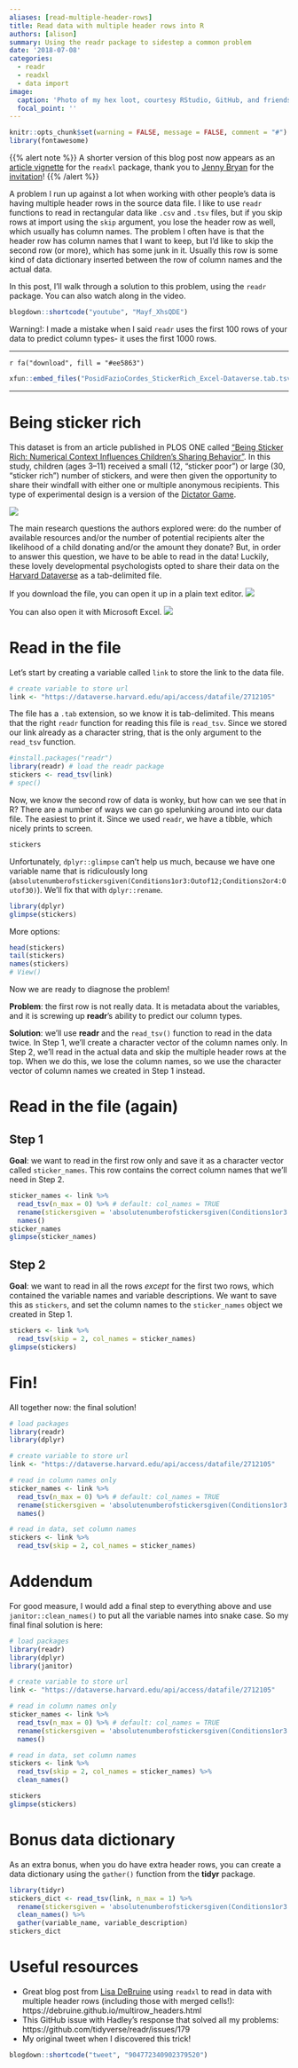 ```yaml
---
aliases: [read-multiple-header-rows]
title: Read data with multiple header rows into R
authors: [alison]
summary: Using the readr package to sidestep a common problem
date: '2018-07-08'
categories:
  - readr
  - readxl
  - data import
image:
  caption: 'Photo of my hex loot, courtesy RStudio, GitHub, and friends.'
  focal_point: ''
---
```





```r
knitr::opts_chunk$set(warning = FALSE, message = FALSE, comment = "#")
library(fontawesome)
```

{{% alert note %}}
A shorter version of this blog post now appears as an [article vignette](https://readxl.tidyverse.org/articles/articles/multiple-header-rows.html) for the `readxl` package, thank you to [Jenny Bryan](https://jennybryan.org/) for the [invitation](https://twitter.com/JennyBryan/status/1016442080636235776)!
{{% /alert %}}


A problem I run up against a lot when working with other people's data is having multiple header rows in the source data file. I like to use `readr` functions to read in rectangular data like `.csv` and `.tsv` files, but if you skip rows at import using the `skip` argument, you lose the header row as well, which usually has column names. The problem I often have is that the header row has column names that I want to keep, but I'd like to skip the second row (or more), which has some junk in it. Usually this row is some kind of data dictionary inserted between the row of column names and the actual data. 

In this post, I'll walk through a solution to this problem, using the `readr` package. You can also watch along in the video. 

```r
blogdown::shortcode("youtube", "Mayf_XhsQDE")
```

Warning!: I made a mistake when I said `readr` uses the first 100 rows of your data to predict column types- it uses the first 1000 rows.

---

`r fa("download", fill = "#ee5863")` 
```r
xfun::embed_files("PosidFazioCordes_StickerRich_Excel-Dataverse.tab.tsv", name = "stickers.csv")
```

---

# Being sticker rich

This dataset is from an article published in PLOS ONE called ["Being Sticker Rich: Numerical Context Influences Children’s Sharing Behavior"](http://journals.plos.org/plosone/article?id=10.1371/journal.pone.0138928). In this study, children (ages 3–11) received a small (12, “sticker poor”) or large (30, “sticker rich”) number of stickers, and were then given the opportunity to share their windfall with either one or multiple anonymous recipients. This type of experimental design is a version of the [Dictator Game](https://en.wikipedia.org/wiki/Dictator_game).

![](stickers-plos-one.png)

The main research questions the authors explored were: do the number of available resources and/or the number of potential recipients alter the likelihood of a child donating and/or the amount they donate? But, in order to answer this question, we have to be able to read in the data! Luckily, these lovely developmental psychologists opted to share their data on the [Harvard Dataverse](https://dataverse.harvard.edu/dataset.xhtml?persistentId=doi:10.7910/DVN/LHAQ5W) as a tab-delimited file.

If you download the file, you can open it up in a plain text editor.
![](stickers-txt.png)

You can also open it with Microsoft Excel.
![](stickers-table.png)

# Read in the file

Let's start by creating a variable called `link` to store the link to the data file.

```r
# create variable to store url
link <- "https://dataverse.harvard.edu/api/access/datafile/2712105"
```

The file has a `.tab` extension, so we know it is tab-delimited. This means that the right `readr` function for reading this file is `read_tsv`. Since we stored our link already as a character string, that is the only argument to the `read_tsv` function.

```r
#install.packages("readr")
library(readr) # load the readr package
stickers <- read_tsv(link) 
# spec()
```

Now, we know the second row of data is wonky, but how can we see that in R? There are a number of ways we can go spelunking around into our data file. The easiest to print it. Since we used `readr`, we have a tibble, which nicely prints to screen.

```r
stickers
```

Unfortunately, `dplyr::glimpse` can't help us much, because we have one variable name that is ridiculously long (`absolutenumberofstickersgiven(Conditions1or3:Outof12;Conditions2or4:Outof30)`). We'll fix that with `dplyr::rename`.

```r
library(dplyr)
glimpse(stickers)
```

More options:

```r
head(stickers)
tail(stickers)
names(stickers)
# View()
```


Now we are ready to diagnose the problem!

**Problem**: the first row is not really data. It is metadata about the variables, and it is screwing up **readr**'s ability to predict our column types.

**Solution**: we'll use **readr** and the `read_tsv()` function to read in the data twice. In Step 1, we'll create a character vector of the column names only. In Step 2, we'll read in the actual data and skip the multiple header rows at the top. When we do this, we lose the column names, so we use the character vector of column names we created in Step 1 instead. 

# Read in the file (again)

## Step 1

**Goal**: we want to read in the first row only and save it as a character vector called `sticker_names`. This row contains the correct column names that we'll need in Step 2.

```r
sticker_names <- link %>% 
  read_tsv(n_max = 0) %>% # default: col_names = TRUE
  rename(stickersgiven = 'absolutenumberofstickersgiven(Conditions1or3:Outof12;Conditions2or4:Outof30)') %>% 
  names()
sticker_names
glimpse(sticker_names)
```


## Step 2

**Goal**: we want to read in all the rows *except* for the first two rows, which contained the variable names and variable descriptions. We want to save this as `stickers`, and set the column names to the `sticker_names` object we created in Step 1.

```r
stickers <- link %>% 
  read_tsv(skip = 2, col_names = sticker_names)
glimpse(stickers)
```

# Fin!

All together now: the final solution!

```r
# load packages
library(readr)
library(dplyr)

# create variable to store url
link <- "https://dataverse.harvard.edu/api/access/datafile/2712105"

# read in column names only
sticker_names <- link %>% 
  read_tsv(n_max = 0) %>% # default: col_names = TRUE
  rename(stickersgiven = 'absolutenumberofstickersgiven(Conditions1or3:Outof12;Conditions2or4:Outof30)') %>% 
  names()

# read in data, set column names
stickers <- link %>% 
  read_tsv(skip = 2, col_names = sticker_names)
```



# Addendum

For good measure, I would add a final step to everything above and use `janitor::clean_names()` to put all the variable names into snake case. So my final final solution is here:

```r
# load packages
library(readr)
library(dplyr)
library(janitor)

# create variable to store url
link <- "https://dataverse.harvard.edu/api/access/datafile/2712105"

# read in column names only
sticker_names <- link %>% 
  read_tsv(n_max = 0) %>% # default: col_names = TRUE
  rename(stickersgiven = 'absolutenumberofstickersgiven(Conditions1or3:Outof12;Conditions2or4:Outof30)') %>% 
  names()

# read in data, set column names
stickers <- link %>% 
  read_tsv(skip = 2, col_names = sticker_names) %>% 
  clean_names()
```

```r
stickers
glimpse(stickers)
```

# Bonus data dictionary

As an extra bonus, when you do have extra header rows, you can create a data dictionary using the `gather()` function from the **tidyr** package.

```r
library(tidyr)
stickers_dict <- read_tsv(link, n_max = 1) %>% 
  rename(stickersgiven = 'absolutenumberofstickersgiven(Conditions1or3:Outof12;Conditions2or4:Outof30)') %>% 
  clean_names() %>% 
  gather(variable_name, variable_description)
stickers_dict
```

# Useful resources

- Great blog post from [Lisa DeBruine](https://twitter.com/lisadebruine) using `readxl` to read in data with multiple header rows (including those with merged cells!): https://debruine.github.io/multirow_headers.html
- This GitHub issue with Hadley's response that solved all my problems:
https://github.com/tidyverse/readr/issues/179
- My original tweet when I discovered this trick!

```r
blogdown::shortcode("tweet", "904772340902379520")
```
